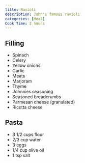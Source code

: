 ```yaml
---
title: Ravioli
description: John's famous ravioli
categories: [Meal]
Cook Time: 2 hours
---
```


## Filling

- Spinach
- Celery
- Yellow onions
- Garlic
- Meats
- Marjoram
- Thyme
- Johnnies seasoning
- Seasoned breadcrumbs
- Parmesan cheese (granulated)
- Ricotta cheese

## Pasta

- 3 1/2 cups flour
- 2/3 cup water
- 3 eggs
- 1/4 cup olive oil
- 1 tsp salt
